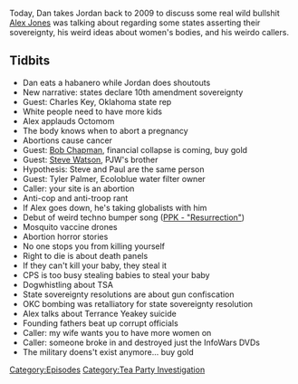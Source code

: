{{DEFAULTSORT:
    #_EPISODE_0173:February 6-10, 2009
}}{{Episode
    | title             = February 6-10, 2009
    | caption           = Listen to this episode on [https://knowledgefight.libsyn.com/knowledge-fight-feb-6-10-2009 Libsyn] [https://open.spotify.com/episode/7pC0PQJH7oj1D6QHaadMuO Spotify], Read the [[Transcript/173: February 6-10, 2009|Unofficial Transcript]]
    | episodeNumber     = 173
    | length            = 01:58:36
    | airDate           = June 25, 2018
    | coverageStartDate = February 6, 2009
    | coverageEndDate   = February 10, 2009
    | episodeType       = [[:Category:Tea Party Investigation|Tea Party Investigation]]
    | appearance        = [[Charles Key]], [[Octomom]], [[Bob Chapman]], [[Steve Watson]], [[Tyler Palmer]], [[Terrance Yeakey]]
    | oocDrop           = So much of what we hear in Patriot mythology isn't true
    | previousEpisode   = [[172: June 11, 2013]]
    | nextEpisode       = [[174: February 11, 2009]]
}}

{{Stub}}

Today, Dan takes Jordan back to 2009 to discuss some real wild bullshit [[Alex Jones]] was talking about regarding some states asserting their sovereignty, his weird ideas about women's bodies, and his weirdo callers.

==Tidbits==

*Dan eats a habanero while Jordan does shoutouts
*New narrative: states declare 10th amendment sovereignty
*Guest: Charles Key, Oklahoma state rep
*White people need to have more kids
*Alex applauds Octomom
*The body knows when to abort a pregnancy
*Abortions cause cancer
*Guest: [[Bob Chapman]], financial collapse is coming, buy gold
*Guest: [[Steve Watson]], PJW's brother
*Hypothesis: Steve and Paul are the same person
*Guest: Tyler Palmer, Ecoloblue water filter owner
*Caller: your site is an abortion
*Anti-cop and anti-troop rant
*If Alex goes down, he's taking globalists with him
*Debut of weird techno bumper song ([https://www.youtube.com/watch?v=Rce8QnuFRVk&a PPK - "Resurrection"])
*Mosquito vaccine drones
*Abortion horror stories
*No one stops you from killing yourself
*Right to die is about death panels
*If they can't kill your baby, they steal it
*CPS is too busy stealing babies to steal your baby
*Dogwhistling about TSA
*State sovereignty resolutions are about gun confiscation
*OKC bombing was retalliatory for state sovereignty resolution
*Alex talks about Terrance Yeakey suicide
*Founding fathers beat up corrupt officials
*Caller: my wife wants you to have more women on
*Caller: someone broke in and destroyed just the InfoWars DVDs
*The military doens't exist anymore... buy gold

[[Category:Episodes]]
[[Category:Tea Party Investigation]]
